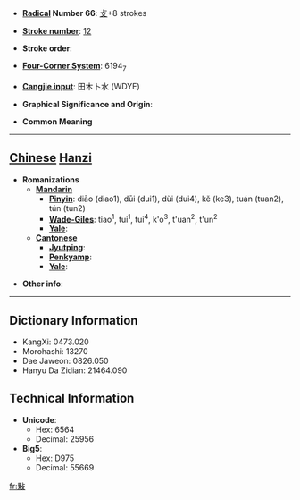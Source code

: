 * '''[[Wiktionary:Chinese radical index| Radical]] Number 66''': [[Wiktionary:Chinese radical index 攴|攴]]+8 strokes

* '''[[Wiktionary:Chinese total strokes index|Stroke number]]''': [[Wiktionary:Chinese total strokes index 12|12]]

* '''Stroke order''': 

* '''[[Wiktionary:Chinese four corner index|Four-Corner System]]''': 6194<sub>7</sub>

* '''[[Wiktionary:Chinese Cangjie index|Cangjie input]]''': 田木卜水 (WDYE)

* '''Graphical Significance and Origin''': 

* '''Common Meaning'''

----

== [[Chinese]] [[Hanzi]] ==

* '''Romanizations'''
** '''[[Mandarin]]'''
*** '''[[Pinyin]]''': diāo (diao1), dūi (dui1), dùi (dui4), kě (ke3), tuán (tuan2), tún (tun2)
*** '''[[Wade-Giles]]''': tiao<sup>1</sup>, tui<sup>1</sup>, tui<sup>4</sup>, k'o<sup>3</sup>, t'uan<sup>2</sup>, t'un<sup>2</sup>
*** '''[[Yale]]''': 
** '''[[Cantonese]]'''
*** '''[[Jyutping]]''':
*** '''[[Penkyamp]]''': 
*** '''[[Yale]]''': 

* '''Other info''': 

----

== Dictionary Information ==

* KangXi: 0473.020
* Morohashi: 13270
* Dae Jaweon: 0826.050
* Hanyu Da Zidian: 21464.090

== Technical Information ==

* '''Unicode''':
** Hex: 6564
** Decimal: 25956
* '''Big5''':
** Hex: D975
** Decimal: 55669

[[fr:敤]]